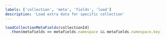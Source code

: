 ```yaml
---
labels: ['collection', 'meta', 'fields', 'load']
description: 'Load extra data for specific collection'
---
```


```js
loadCollectionMetaFields(collectionId)
  .then(metafields => metafields.namespace && metafields.namespace.key)
```
